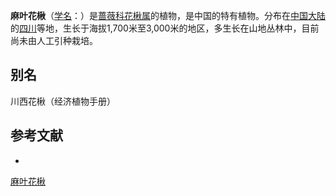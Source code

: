 {{Speciesbox
| name = 麻叶花楸
| status = 
| status_system = 
| image =
| genus = Sorbus
| species = esserteauiana
| authority = Koehne in Sarg.
}}

'''麻叶花楸'''（[[学名|学名]]：{{lang|la|''Sorbus esserteauiana''}}）是[[蔷薇科|蔷薇科]][[花楸属|花楸属]]的植物，是中国的特有植物。分布在[[中国大陆|中国大陆]]的[[四川|四川]]等地，生长于海拔1,700米至3,000米的地区，多生长在山地丛林中，目前尚未由人工引种栽培。

== 别名 ==
川西花楸（经济植物手册）

== 参考文献 ==
<div class="references-small">
* {{cite web| url =http://www.bioinfo.cn/db05/KmzwSpecies.php?action=view&id=19529| title =麻叶花楸| work =《中国高等植物数据库全库》| publisher =中国科学院微生物研究所| author =昆明植物研究所| accessdate =2009-02-25| deadurl =yes| archiveurl =https://web.archive.org/web/20160305073915/http://www.bioinfo.cn/db05/KmzwSpecies.php?action=view&id=19529| archivedate =2016-03-05}}
</div>
{{Taxonbar|from=Q1038532}}

[[Category:花楸属|麻叶花楸]]


{{植物小作品}}